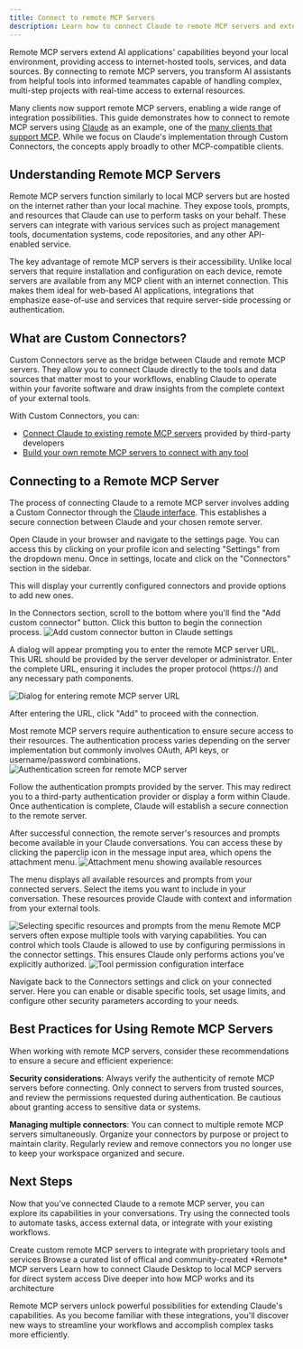 ```yaml
---
title: Connect to remote MCP Servers
description: Learn how to connect Claude to remote MCP servers and extend its capabilities with internet-hosted tools and data sources
---
```


Remote MCP servers extend AI applications' capabilities beyond your local environment, providing access to internet-hosted tools, services, and data sources. By connecting to remote MCP servers, you transform AI assistants from helpful tools into informed teammates capable of handling complex, multi-step projects with real-time access to external resources.

Many clients now support remote MCP servers, enabling a wide range of integration possibilities. This guide demonstrates how to connect to remote MCP servers using [Claude](https://claude.ai/) as an example, one of the [many clients that support MCP](/clients). While we focus on Claude's implementation through Custom Connectors, the concepts apply broadly to other MCP-compatible clients.

## Understanding Remote MCP Servers

Remote MCP servers function similarly to local MCP servers but are hosted on the internet rather than your local machine. They expose tools, prompts, and resources that Claude can use to perform tasks on your behalf. These servers can integrate with various services such as project management tools, documentation systems, code repositories, and any other API-enabled service.

The key advantage of remote MCP servers is their accessibility. Unlike local servers that require installation and configuration on each device, remote servers are available from any MCP client with an internet connection. This makes them ideal for web-based AI applications, integrations that emphasize ease-of-use and services that require server-side processing or authentication.

## What are Custom Connectors?

Custom Connectors serve as the bridge between Claude and remote MCP servers. They allow you to connect Claude directly to the tools and data sources that matter most to your workflows, enabling Claude to operate within your favorite software and draw insights from the complete context of your external tools.

With Custom Connectors, you can:

- [Connect Claude to existing remote MCP servers](https://support.anthropic.com/en/articles/11175166-getting-started-with-custom-connectors-using-remote-mcp) provided by third-party developers
- [Build your own remote MCP servers to connect with any tool](https://support.anthropic.com/en/articles/11503834-building-custom-connectors-via-remote-mcp-servers)

## Connecting to a Remote MCP Server

The process of connecting Claude to a remote MCP server involves adding a Custom Connector through the [Claude interface](https://claude.ai/). This establishes a secure connection between Claude and your chosen remote server.

<Steps>
<Step title="Navigate to Connector Settings">
Open Claude in your browser and navigate to the settings page. You can access this by clicking on your profile icon and selecting "Settings" from the dropdown menu. Once in settings, locate and click on the "Connectors" section in the sidebar.

This will display your currently configured connectors and provide options to add new ones.

</Step>

<Step title="Add a Custom Connector">
In the Connectors section, scroll to the bottom where you'll find the "Add custom connector" button. Click this button to begin the connection process.

<Frame>
  <img
    src="/images/quickstart-remote/1-add-connector.png"
    alt="Add custom connector button in Claude settings"
  />
</Frame>

A dialog will appear prompting you to enter the remote MCP server URL. This URL should be provided by the server developer or administrator. Enter the complete URL, ensuring it includes the proper protocol (https://) and any necessary path components.

<Frame>
  <img
    src="/images/quickstart-remote/2-connect.png"
    alt="Dialog for entering remote MCP server URL"
  />
</Frame>

After entering the URL, click "Add" to proceed with the connection.

</Step>

<Step title="Complete Authentication">
Most remote MCP servers require authentication to ensure secure access to their resources. The authentication process varies depending on the server implementation but commonly involves OAuth, API keys, or username/password combinations.

<Frame>
  <img
    src="/images/quickstart-remote/3-auth.png"
    alt="Authentication screen for remote MCP server"
  />
</Frame>

Follow the authentication prompts provided by the server. This may redirect you to a third-party authentication provider or display a form within Claude. Once authentication is complete, Claude will establish a secure connection to the remote server.

</Step>

<Step title="Access Resources and Prompts">
After successful connection, the remote server's resources and prompts become available in your Claude conversations. You can access these by clicking the paperclip icon in the message input area, which opens the attachment menu.

<Frame>
  <img
    src="/images/quickstart-remote/4-select-resources-menu.png"
    alt="Attachment menu showing available resources"
  />
</Frame>

The menu displays all available resources and prompts from your connected servers. Select the items you want to include in your conversation. These resources provide Claude with context and information from your external tools.

<Frame>
  <img src="/images/quickstart-remote/5-select-prompts-resources.png" alt="Selecting specific resources and prompts from the menu" />
</Frame>
</Step>

<Step title="Configure Tool Permissions">
Remote MCP servers often expose multiple tools with varying capabilities. You can control which tools Claude is allowed to use by configuring permissions in the connector settings. This ensures Claude only performs actions you've explicitly authorized.

<Frame>
  <img
    src="/images/quickstart-remote/6-configure-tools.png"
    alt="Tool permission configuration interface"
  />
</Frame>

Navigate back to the Connectors settings and click on your connected server. Here you can enable or disable specific tools, set usage limits, and configure other security parameters according to your needs.

</Step>
</Steps>

## Best Practices for Using Remote MCP Servers

When working with remote MCP servers, consider these recommendations to ensure a secure and efficient experience:

**Security considerations**: Always verify the authenticity of remote MCP servers before connecting. Only connect to servers from trusted sources, and review the permissions requested during authentication. Be cautious about granting access to sensitive data or systems.

**Managing multiple connectors**: You can connect to multiple remote MCP servers simultaneously. Organize your connectors by purpose or project to maintain clarity. Regularly review and remove connectors you no longer use to keep your workspace organized and secure.

## Next Steps

Now that you've connected Claude to a remote MCP server, you can explore its capabilities in your conversations. Try using the connected tools to automate tasks, access external data, or integrate with your existing workflows.

<CardGroup cols={2}>
  <Card
    title="Build your own remote server"
    icon="cloud"
    href="https://support.anthropic.com/en/articles/11503834-building-custom-connectors-via-remote-mcp-servers"
  >
    Create custom remote MCP servers to integrate with proprietary tools and
    services
  </Card>
  <Card
    title="Explore Remote servers"
    icon="grid"
    href="https://github.com/jaw9c/awesome-remote-mcp-servers"
  >
    Browse a curated list of offical and community-created *Remote* MCP servers
  </Card>
  <Card
    title="Connect local servers"
    icon="computer"
    href="/docs/develop/connect-local-servers"
  >
    Learn how to connect Claude Desktop to local MCP servers for direct system
    access
  </Card>
  <Card
    title="Understand the architecture"
    icon="book"
    href="/docs/learn/architecture"
  >
    Dive deeper into how MCP works and its architecture
  </Card>
</CardGroup>

Remote MCP servers unlock powerful possibilities for extending Claude's capabilities. As you become familiar with these integrations, you'll discover new ways to streamline your workflows and accomplish complex tasks more efficiently.
